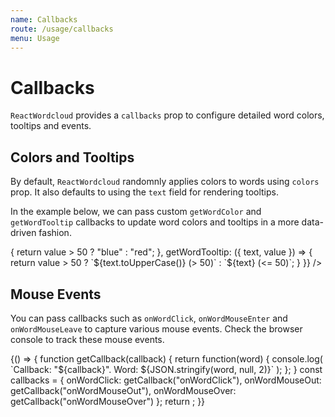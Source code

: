 ```yaml
---
name: Callbacks
route: /usage/callbacks
menu: Usage
---
```



# Callbacks

`ReactWordcloud` provides a `callbacks` prop to configure detailed word colors, tooltips and events.

## Colors and Tooltips

By default, `ReactWordcloud` randomnly applies colors to words using `colors` prop. It also defaults to using the `text` field for rendering tooltips.

In the example below, we can pass custom `getWordColor` and `getWordTooltip` callbacks to update word colors and tooltips in a more data-driven fashion.

<Playground>
  <ReactWordcloud
    words={words}
    callbacks={{
      getWordColor: ({ value }) => {
        return value > 50 ? "blue" : "red";
      },
      getWordTooltip: ({ text, value }) => {
        return value > 50 ? `${text.toUpperCase()} (> 50)` : `${text} (<= 50)`;
      }
    }}
  />
</Playground>

## Mouse Events

You can pass callbacks such as `onWordClick`, `onWordMouseEnter` and `onWordMouseLeave` to capture various mouse events. Check the browser console to track these mouse events.

<Playground>
  {() => {
    function getCallback(callback) {
      return function(word) {
        console.log(
          `Callback: "${callback}". Word: ${JSON.stringify(word, null, 2)}`
        );
      };
    }
    const callbacks = {
      onWordClick: getCallback("onWordClick"),
      onWordMouseOut: getCallback("onWordMouseOut"),
      onWordMouseOver: getCallback("onWordMouseOver")
    };
    return <ReactWordcloud words={words} callbacks={callbacks} />;
  }}
</Playground>
